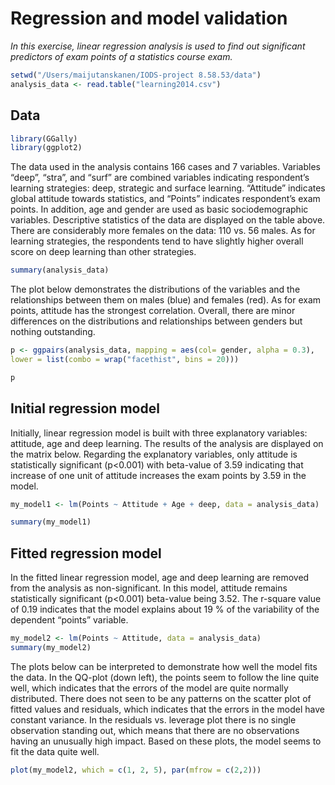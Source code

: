 # Regression and model validation

*In this exercise, linear regression analysis is used to find out significant predictors of exam points of a statistics course exam.*

```r
setwd("/Users/maijutanskanen/IODS-project 8.58.53/data")
analysis_data <- read.table("learning2014.csv")

```

## Data


```r
library(GGally)
library(ggplot2)

```



The data used in the analysis contains 166 cases and 7 variables. Variables “deep”, “stra”, and “surf” are combined variables indicating respondent’s learning strategies: deep, strategic and surface learning. “Attitude” indicates global attitude towards statistics, and “Points” indicates respondent’s exam points. In addition, age and gender are used as basic sociodemographic variables. Descriptive statistics of the data are displayed on the table above. There are considerably more females on the data: 110 vs. 56 males. As for learning strategies, the respondents tend to have slightly higher overall score on deep learning than other strategies. 



```r
summary(analysis_data)
```

The plot below demonstrates the distributions of the variables and the relationships between them on males (blue) and females (red). As for exam points, attitude has the strongest correlation. Overall, there are minor differences on the distributions and relationships between genders but nothing outstanding. 

```r
p <- ggpairs(analysis_data, mapping = aes(col= gender, alpha = 0.3),
lower = list(combo = wrap("facethist", bins = 20)))
```

```r
p
```

## Initial regression model

Initially, linear regression model is built with three explanatory variables: attitude, age and deep learning.  The results of the analysis are displayed on the matrix below. Regarding the explanatory variables, only attitude is statistically significant (p<0.001) with beta-value of 3.59 indicating that increase of one unit of attitude increases the exam points by 3.59 in the model. 

```r

my_model1 <- lm(Points ~ Attitude + Age + deep, data = analysis_data)

summary(my_model1)
```

## Fitted regression model

In the fitted linear regression model, age and deep learning are removed from the analysis as non-significant. In this model, attitude remains statistically significant (p<0.001) beta-value being 3.52. The r-square value of 0.19 indicates that the model explains about 19 % of the variability of the dependent “points” variable. 

```r

my_model2 <- lm(Points ~ Attitude, data = analysis_data)
summary(my_model2)
```


The plots below can be interpreted to demonstrate how well the model fits the data. In the QQ-plot (down left), the points seem to follow the line quite well, which indicates that the errors of the model are quite normally distributed.  There does not seen to be any patterns on the scatter plot of fitted values and residuals, which indicates that the errors in the model have constant variance. In the residuals vs. leverage plot there is no single observation standing out, which means that there are no observations having an unusually high impact. Based on these plots, the model seems to fit the data quite well. 

```r

plot(my_model2, which = c(1, 2, 5), par(mfrow = c(2,2)))

```

